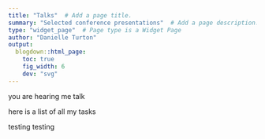```yaml
---
title: "Talks"  # Add a page title.
summary: "Selected conference presentations"  # Add a page description.
type: "widget_page"  # Page type is a Widget Page
author: "Danielle Turton"
output:
  blogdown::html_page:
    toc: true
    fig_width: 6
    dev: "svg"
---
```


you are hearing me talk

here is a list of all my tasks


testing testing 